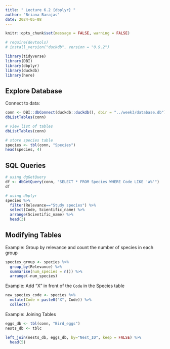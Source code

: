 ```yaml
---
title: " Lecture 6.2 {dbplyr} "
author: "Briana Barajas"
date: 2024-05-08
---
```


```r
knitr::opts_chunk$set(message = FALSE, warning = FALSE)
```

```r
# require(devtools)
# install_version("duckdb", version = "0.9.2")
```


```r
library(tidyverse)
library(DBI)
library(dbplyr)
library(duckdb)
library(here)
```

## Explore Database

Connect to data:
```r
conn <- DBI::dbConnect(duckdb::duckdb(), dbir = "../week3/database.db")
dbListTables(conn)
```

```r
# view list of tables
dbListTables(conn)

# store species table
species <- tbl(conn, "Species")
head(species, 4)
```


## SQL Queries
```r
# using dgGetQuery
df <- dbGetQuery(conn, "SELECT * FROM Species WHERE Code LIKE 'a%'")
df

# using dbplyr
species %>%
  filter(Relevance=="Study species") %>%
  select(Code, Scientific_name) %>%
  arrange(Scientific_name) %>%
  head(3)
```

## Modifying Tables

Example: Group by relevance and count the number of species in each group
```r
species_group <- species %>% 
  group_by(Relevance) %>% 
  summarise(num_species = n()) %>% 
  arrange(-num_species)
```

Example: Add "X" in front of the `Code` in the Species table
```r
new_species_code <- species %>% 
  mutate(Code = paste0("X", Code)) %>% 
  collect()
```

Example: Joining Tables
```r
eggs_db <- tbl(conn, "Bird_eggs")
nests_db <- tblc

left_join(nests_db, eggs_db, by="Nest_ID", keep = FALSE) %>%
  head(5)
```


